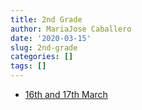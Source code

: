 ```yaml
---
title: 2nd Grade
author: MariaJose Caballero
date: '2020-03-15'
slug: 2nd-grade
categories: []
tags: []
---
```


+ [16th and 17th March](`r blogdown::shortcode('ref', 'content/16i172nd.html')`)

